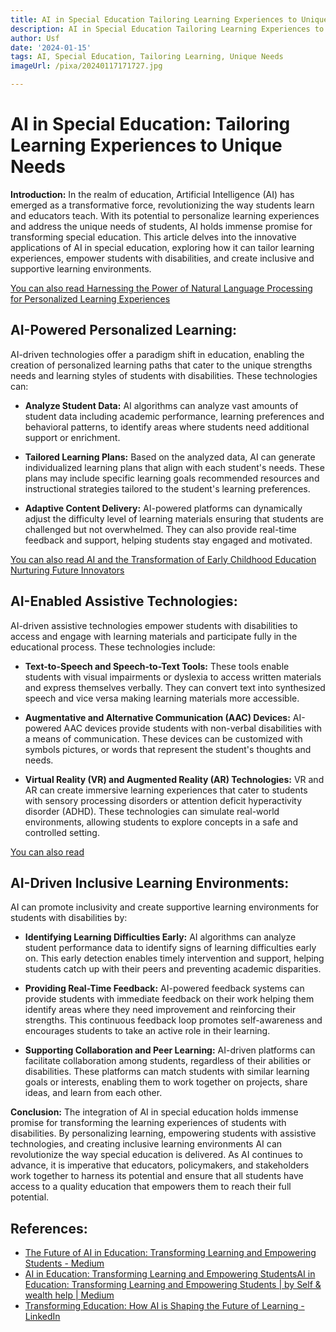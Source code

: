 ```yaml
---
title: AI in Special Education Tailoring Learning Experiences to Unique Needs
description: AI in Special Education Tailoring Learning Experiences to Unique Needs
author: Usf
date: '2024-01-15'
tags: AI, Special Education, Tailoring Learning, Unique Needs
imageUrl: /pixa/20240117171727.jpg

---
```

# AI in Special Education: Tailoring Learning Experiences to Unique  Needs

**Introduction:**
In the realm  of education, Artificial Intelligence (AI) has emerged as a transformative force, revolutionizing the way students learn  and educators teach. With its potential to personalize learning experiences and address the unique needs of students, AI holds immense promise for transforming  special education. This article delves into the innovative  applications of AI in special education, exploring how it  can tailor learning experiences, empower students with  disabilities, and  create inclusive and supportive learning environments.

[You  can also read  Harnessing  the Power of Natural Language Processing for  Personalized Learning  Experiences](Harnessing%20the%20Power%20of%20Natural%20Language%20Processing%20for%20Personalized%20Learning%20Experiences)


## AI-Powered  Personalized Learning:

AI-driven technologies  offer a paradigm shift in education, enabling the creation of personalized learning paths that cater to the unique strengths needs and learning styles of students with disabilities.  These technologies can:

- **Analyze Student Data:**  AI algorithms  can analyze vast amounts of student data including  academic performance, learning preferences and behavioral patterns,  to identify areas where students need additional support or enrichment.

- **Tailored Learning Plans:**  Based on the analyzed data, AI can generate individualized learning plans that align with each student's needs. These plans  may include specific  learning goals recommended resources and instructional strategies tailored to the student's learning preferences.

- **Adaptive Content Delivery:** AI-powered platforms can dynamically adjust the difficulty level of  learning materials ensuring that students are challenged but not overwhelmed. They can also provide real-time feedback and support, helping students stay engaged and motivated.

[You can also read AI and the  Transformation of Early  Childhood Education Nurturing Future Innovators](AI%20and%20the%20Transformation%20of%20Early%20Childhood%20Education%20Nurturing%20Future%20Innovators)


## AI-Enabled Assistive  Technologies:

AI-driven assistive technologies empower students with disabilities to access and engage with learning materials and participate fully in the educational process. These technologies include:

- **Text-to-Speech and  Speech-to-Text Tools:** These tools enable students with visual impairments or dyslexia to access written materials and express themselves verbally. They can convert text into synthesized speech and vice versa making learning materials more accessible.

- **Augmentative and Alternative  Communication (AAC) Devices:**  AI-powered AAC devices provide students with non-verbal disabilities with a means of communication. These devices can be  customized with symbols  pictures, or words that represent the student's thoughts and needs.

- **Virtual Reality (VR) and Augmented Reality (AR) Technologies:** VR and AR can  create immersive learning experiences that cater to students with sensory processing disorders or attention deficit hyperactivity disorder  (ADHD). These technologies can  simulate real-world environments,  allowing students to explore concepts  in a safe and controlled setting.

[You can also read  ]()


## AI-Driven Inclusive Learning Environments:

AI can promote inclusivity and  create supportive learning  environments for students with disabilities by:

- **Identifying Learning Difficulties Early:** AI algorithms can  analyze student  performance data to identify signs of learning difficulties early on. This early detection enables timely intervention and support, helping students catch up  with their peers and preventing academic disparities.

- **Providing Real-Time Feedback:** AI-powered feedback  systems can provide students with immediate feedback on their work helping them identify  areas where  they need  improvement and reinforcing their strengths.  This  continuous feedback loop promotes self-awareness and encourages students to take  an active role in their learning.

- **Supporting Collaboration and Peer Learning:** AI-driven platforms can facilitate collaboration among students, regardless of their abilities or disabilities. These platforms can match students with similar learning goals or interests, enabling  them to work  together on  projects, share ideas, and learn from each other.

**Conclusion:**
The integration of AI  in special education holds immense promise for transforming the  learning experiences of students  with disabilities. By personalizing learning,  empowering students with assistive technologies, and creating inclusive learning environments AI can revolutionize the way special education is delivered. As AI continues to advance, it is imperative that educators, policymakers, and stakeholders work together to harness its  potential  and ensure that all  students have access to a quality education that empowers them to reach their full  potential.

## References:
- [The Future of AI in Education: Transforming Learning and Empowering Students - Medium](https://medium.com/@sakibssi/the-future-of-ai-in-education-transforming-learning-and-empowering-students-7e390e8d0420)
- [AI in Education: Transforming Learning and Empowering StudentsAI in Education: Transforming Learning and Empowering Students | by Self & wealth help | Medium](https://medium.com/@sk0197711/ai-in-education-transforming-learning-and-empowering-studentsai-in-education-transforming-ba607a66a0ae)
- [Transforming Education: How AI is Shaping the Future of Learning - LinkedIn](https://www.linkedin.com/pulse/transforming-education-how-ai-shaping-future-learning-zy6qf)
